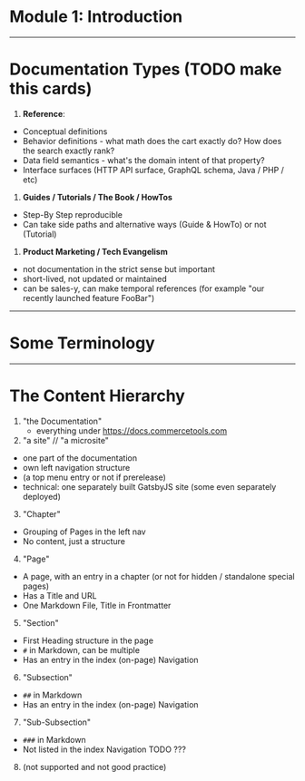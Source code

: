 

<TitleSlide>

# Module 1: Introduction

</TitleSlide>

---

# Documentation Types (TODO make this cards)

<Horizontal>

1. **Reference**:

- Conceptual definitions
- Behavior definitions - what math does the cart exactly do? How does the search exactly rank?
- Data field semantics - what's the domain intent of that property?
- Interface surfaces (HTTP API surface, GraphQL schema, Java / PHP / etc)

1. **Guides / Tutorials / The Book / HowTos**

- Step-By Step reproducible
- Can take side paths and alternative ways (Guide & HowTo) or not (Tutorial)

1. **Product Marketing / Tech Evangelism**

- not documentation in the strict sense but important
- short-lived, not updated or maintained
- can be sales-y, can make temporal references (for example "our recently launched feature FooBar")

</Horizontal>

---

# Some Terminology

---

# The Content Hierarchy

1. "the Documentation"
   - everything under https://docs.commercetools.com
2. "a site" // "a microsite"

- one part of the documentation
- own left navigation structure
- (a top menu entry or not if prerelease)
- technical: one separately built GatsbyJS site (some even separately deployed)

3. "Chapter"

- Grouping of Pages in the left nav
- No content, just a structure

4. "Page"

- A page, with an entry in a chapter (or not for hidden / standalone special pages)
- Has a Title and URL
- One Markdown File, Title in Frontmatter

5. "Section"

- First Heading structure in the page
- `#` in Markdown, can be multiple
- Has an entry in the index (on-page) Navigation

6. "Subsection"

- `##` in Markdown
- Has an entry in the index (on-page) Navigation

7. "Sub-Subsection"

- `###` in Markdown
- Not listed in the index Navigation TODO ???

8. (not supported and not good practice)
